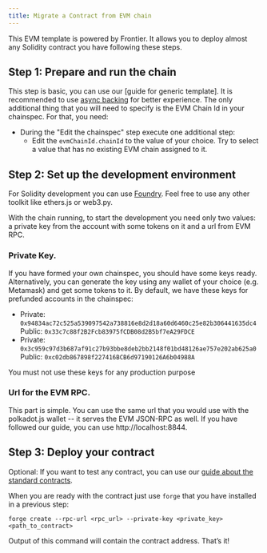 ```yaml
---
title: Migrate a Contract from EVM chain
---
```


This EVM template is powered by Frontier. It allows you to deploy almost any Solidity contract you have following these steps.

## Step 1: Prepare and run the chain

This step is basic, you can use our [guide for generic template]. It is recommended to use [async backing](/substrate-runtimes/guides/async_backing) for better experience.
The only additional thing that you will need to specify is the EVM Chain Id in your chainspec. For that, you need:

* During the "Edit the chainspec" step execute one additional step:
  * Edit the `evmChainId.chainId` to the value of your choice. Try to select a value that has no existing EVM chain assigned to it.

## Step 2: Set up the development environment

For Solidity development you can use [Foundry](https://book.getfoundry.sh/getting-started/installation). Feel free to use any other toolkit like ethers.js or web3.py.

With the chain running, to start the development you need only two values: a private key from the account with some tokens on it and a url from EVM RPC.

### Private Key.
If you have formed your own chainspec, you should have some keys ready. Alternatively, you can generate the key using any wallet of your choice (e.g. Metamask) and get some tokens to it. By default, we have these keys for prefunded accounts in the chainspec:

* Private: `0x94834ac72c525a539097542a738816e8d2d18a60d6460c25e82b306441635dc4`
   Public: `0x33c7c88f2B2Fcb83975fCDB08d2B5bf7eA29FDCE`
* Private: `0x3c959c97d3b687af91c27b93bbe8deb2bb2148f01bd48126ae757e202ab625a0`
   Public: `0xc02db867898f227416BCB6d97190126A6b04988A`

<Callout type='warn'>
You must not use these keys for any production purpose
</Callout>

### Url for the EVM RPC.

This part is simple. You can use the same url that you would use with the polkadot.js wallet -- it serves the EVM JSON-RPC as well. If you have followed our guide, you can use http://localhost:8844.

## Step 3: Deploy your contract

Optional: If you want to test any contract, you can use our [guide about the standard contracts](https://docs.openzeppelin.com/contracts/5.x/#foundry_git).

When you are ready with the contract just use `forge` that you have installed in a previous step:
```
forge create --rpc-url <rpc_url> --private-key <private_key> <path_to_contract>
```

Output of this command will contain the contract address. That’s it!
